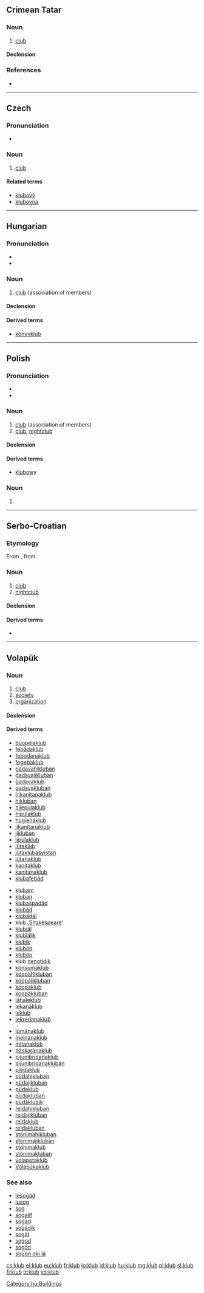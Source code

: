 ==Crimean Tatar==

===Noun===
{{head|crh|noun}}

# [[club]]

====Declension====
{{crh-latin-noun|nıñ|ğa|nı|da|dan}}

===References===
* {{R:Useinov-Mireev 2002}}

----

==Czech==

===Pronunciation===
* {{audio|Cs-klub.ogg|Audio}}

===Noun===
{{cs-noun|g=m}}

# [[club]] {{gloss|association of members}}

====Related terms====
* [[klubový]] {{m}}
* [[klubovna]] {{f}}

----

==Hungarian==

===Pronunciation===
* {{IPA|/ˈklubː/|lang=hu}}
* {{hyphenation|klub}}

===Noun===
{{hu-noun|ok}}

# [[club]] (association of members)

====Declension====
{{hu-decl-ok|klu|b|ot}}{{hu-pos-otok|klub|j|jai}}

====Derived terms====
* [[könyvklub]]

[[Category:hu:Buildings]]

----

==Polish==
{{wikipedia|lang=pl|dab=klub}}

===Pronunciation===
* {{IPA|lang=pl|/klup/}}
* {{audio|Pl-klub.ogg|audio}}

===Noun===
{{pl-noun|m}}

# [[club]] (association of members)
# [[club]], [[nightclub]]

====Declension====
{{pl-decl-noun
|klub|kluby
|klubu|klubów
|klubowi|klubom
|klub|kluby
|klubem|klubami
|klubie|klubach
|klubie|kluby
}}

====Derived terms====
* [[klubowy]]

===Noun===
{{head|pl|noun form}}

# {{inflection of|kluba||gen|p|lang=pl}}

----

==Serbo-Croatian==

===Etymology===
From {{etyl|de|sh}} {{term|Klub|lang=de}}, from {{etyl|en|sh}} {{term|club|lang=en}}.

===Noun===
{{sh-noun|g=m|head=klȗb|r|клуб|клу̑б}}

# [[club]] {{qualifier|association of members}}
# [[nightclub]]

====Declension====
{{sh-decl-noun
|klȗb|klȕbovi
|kluba|klubova
|klubu|klubovima
|klub|klubove
|klube|klubovi
|klubu|klubovima
|klubom|klubovima
}}

====Derived terms====
* {{l|sh|klupski|klȗpskī}}

----

==Volapük==

===Noun===
{{vo-noun}}

# [[club]]
# [[society]]
# [[organization]]

====Declension====
{{vo-decl-noun}}

====Derived terms====
{{rel-top3|Terms derived from ''klub''}}
* [[büopelaklub]]
* [[febädaklub]]
* [[febodanaklub]]
* [[fegebaklub]]
* [[gadavahikluban]]
* [[gadavajikluban]]
* [[gadavaklub]]
* [[gadavakluban]]
* [[hikanitanaklub]]
* [[hikluban]]
* [[hilepulaklub]]
* [[hipulaklub]]
* [[hügienaklub]]
* [[jikanitanaklub]]
* [[jikluban]]
* [[jipulaklub]]
* [[jütaklub]]
* [[jütaklubasvistan]]
* [[jütanaklub]]
* [[kanitaklub]]
* [[kanitanaklub]]
* [[klubafebäd]]
{{rel-mid3}}
* [[klubam]]
* [[kluban]]
* [[klubaspadäd]]
* [[klubäd]]
* [[klubädäl]]
* klub  {{l|vo|di}} ,[[Shakespeare]]'
* [[klubiäl]]
* [[klubiälik]]
* [[klubik]]
* [[klubön]]
* [[kluböp]]
* klub [[nenotidik]]
* [[konsumaklub]]
* [[koopahikluban]]
* [[koopajikluban]]
* [[koopaklub]]
* [[koopakluban]]
* [[länaleklub]]
* [[lekanaklub]]
* [[leklub]]
* [[lekredanaklub]]
{{rel-mid3}}
* [[lomänaklub]]
* [[meinanaklub]]
* [[mitanaklub]]
* [[päskaranaklub]]
* [[pijunibridanaklub]]
* [[pijunibridanakluban]]
* [[pledaklub]]
* [[püdahikluban]]
* [[püdajikluban]]
* [[püdaklub]]
* [[püdakluban]]
* [[püdaklubik]]
* [[reidahikluban]]
* [[reidajikluban]]
* [[reidaklub]]
* [[reidakluban]]
* [[stönimahikluban]]
* [[stönimajikluban]]
* [[stönimaklub]]
* [[stönimakluban]]
* [[volapotaklub]]
* [[Volapükaklub]]
{{rel-bottom}}

===See also===
* [[lesogäd]]
* [[lusog]]
* [[sog]]
* [[sogalif]]
* [[sogäd]]
* [[sogädik]]
* [[sogät]]
* [[sogod]]
* [[sogön]]
* [[sogön oki lä]]

[[cs:klub]]
[[el:klub]]
[[eu:klub]]
[[fr:klub]]
[[io:klub]]
[[id:klub]]
[[hu:klub]]
[[mg:klub]]
[[pl:klub]]
[[sl:klub]]
[[fi:klub]]
[[tr:klub]]
[[vo:klub]]